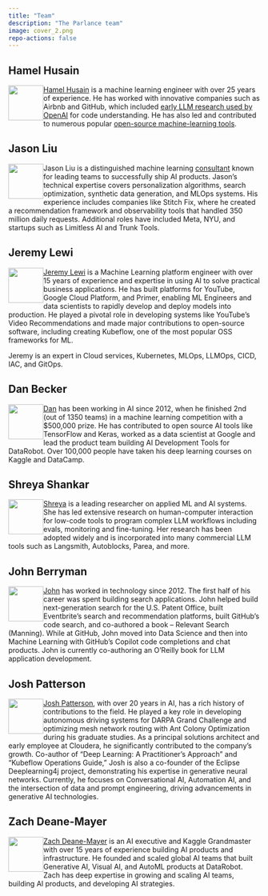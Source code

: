 ```yaml
---
title: "Team"
description: "The Parlance team"
image: cover_2.png
repo-actions: false
---
```


## Hamel Husain

![](images/hamel.png){width=70 style="float:left"} 

[Hamel Husain](https://hamel.dev) is a machine learning engineer with over 25 years of experience. He has worked with innovative companies such as Airbnb and GitHub, which included <a href="https://openai.com/index/introducing-text-and-code-embeddings#:~:text=models%20on%20the-,CodeSearchNet,),-evaluation%20suite%20where">early LLM research used by OpenAI</a> for code understanding. He has also led and contributed to numerous popular [open-source machine-learning tools](https://hamel.dev/oss/opensource.html).

## Jason Liu

![](images/jason.jpg){width=70 style="float:left"} 

Jason Liu is a distinguished machine learning [consultant](https://jxnl.co/services/) known for leading teams to successfully ship AI products. Jason's technical expertise covers personalization algorithms, search optimization, synthetic data generation, and MLOps systems. His experience includes companies like Stitch Fix, where he created a recommendation framework and observability tools that handled 350 million daily requests. Additional roles have included Meta, NYU, and startups such as Limitless AI and Trunk Tools. 

## Jeremy Lewi

![](images/jeremy.jpeg){width=70 style="float:left"} 

[Jeremy Lewi](https://lewi.us/) is a Machine Learning platform engineer with over 15 years of experience and expertise in using AI to solve practical business applications. He has built platforms for YouTube, Google Cloud Platform, and Primer, enabling ML Engineers and data scientists to rapidly develop and deploy models into production. He played a pivotal role in developing systems like YouTube’s Video Recommendations and made major contributions to open-source software, including creating Kubeflow, one of the most popular OSS frameworks for ML.

Jeremy is an expert in Cloud services, Kubernetes, MLOps, LLMOps, CICD, IAC, and GitOps.

## Dan Becker

![](images/dan.png){width=70 style="float:left"} 

[Dan](https://www.linkedin.com/in/dansbecker/) has been working in AI since 2012, when he finished 2nd (out of 1350 teams) in a machine learning competition with a $500,000 prize. He has contributed to open source AI tools like TensorFlow and Keras, worked as a data scientist at Google and lead the product team building AI Development Tools for DataRobot. Over 100,000 people have taken his deep learning courses on Kaggle and DataCamp.

## Shreya Shankar

![](images/shreya.jpeg){width=70 style="float:left"}

[Shreya](https://www.sh-reya.com/) is a leading researcher on applied ML and AI systems.  She has led extensive research on human-computer interaction for low-code tools to program complex LLM workflows including evals, monitoring and fine-tuning.  Her research has been adopted widely and is incorporated into many commercial LLM tools such as Langsmith, Autoblocks, Parea, and more. 

## John Berryman

![](images/jnbrymn.png){width=70 style="float:left"} 

[John](https://arcturus-labs.com/) has worked in technology since 2012. The first half of his career was spent building search applications. John helped build next-generation search for the U.S. Patent Office, built Eventbrite's search and recommendation platforms, built GitHub's code search, and co-authored a book – Relevant Search (Manning). While at GitHub, John moved into Data Science and then into Machine Learning with GitHub's Copilot code completions and chat products. John is currently co-authoring an O'Reilly book for LLM application development.

## Josh Patterson

![](images/jpatterson.png){width=70 style="float:left"} 

[Josh Patterson](https://www.pattersonconsultingtn.com), with over 20 years in AI, has a rich history of contributions to the field. He played a key role in developing autonomous driving systems for DARPA Grand Challenge and optimizing mesh network routing with Ant Colony Optimization during his graduate studies. As a principal solutions architect and early employee at Cloudera, he significantly contributed to the company's growth. Co-author of "Deep Learning: A Practitioner's Approach" and "Kubeflow Operations Guide," Josh is also a co-founder of the Eclipse Deeplearning4j project, demonstrating his expertise in generative neural networks. Currently, he focuses on Conversational AI, Automation AI, and the intersection of data and prompt engineering, driving advancements in generative AI technologies.


## Zach Deane-Mayer

![](images/zach.jpg){width=70 style="float:left"} 

[Zach Deane-Mayer](https://www.ai-insight-solutions.com/) is an AI executive and Kaggle Grandmaster with over 15 years of experience building AI products and infrastructure. He founded and scaled global AI teams that built Generative AI, Visual AI, and AutoML products at DataRobot. Zach has deep expertise in growing and scaling AI teams, building AI products, and developing AI strategies.
